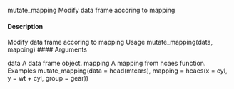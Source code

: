 mutate_mapping
Modify data frame accoring to mapping

#### Description 

Modify data frame accoring to mapping
Usage
mutate_mapping(data, mapping)
#### Arguments 

data A data frame object.
mapping A mapping from hcaes function.
Examples
mutate_mapping(data = head(mtcars), mapping = hcaes(x = cyl, y = wt + cyl, group = gear))

